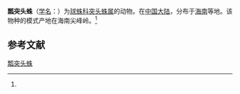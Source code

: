 {{Speciesbox
| name = 瓢突头蛛
| status = 
| status_system = 
| image = 
| genus = Phoroncidia
| species = crustula
| authority = (Zhu, 1998)<ref name='id13072'>{{cite web| url =http://www.bioinfo.cn/db05/BjdwSpecies.php?action=view&id=13072| title =瓢突头蛛| work =《中国动物物种编目数据库》| publisher =中国科学院微生物研究所| author =中国科学院动物研究所| accessdate =2009-04-28| deadurl =yes| archiveurl =https://web.archive.org/web/20160305055708/http://www.bioinfo.cn/db05/BjdwSpecies.php?action=view&id=13072| archivedate =2016-03-05}}</ref>
}}

'''瓢突头蛛'''（[[学名|学名]]：{{lang|la|''Phoroncidia crustula''}}）为[[球蛛科|球蛛科]][[突头蛛属|突头蛛属]]的动物。在[[中国大陆|中国大陆]]，分布于[[海南|海南]]等地。该物种的模式产地在海南尖峰岭。<ref name='id13072'/>

== 参考文献 ==
{{reflist}}

{{Wikispecies|Phoroncidia crustula}}
{{Taxonbar|from=Q4117838}}

[[Category:突头蛛属|瓢突头蛛]]


{{蜘蛛小作品}}